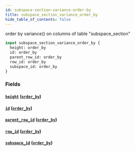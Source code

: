 ```yaml
---
id: subspace-section-variance-order-by
title: subspace_section_variance_order_by
hide_table_of_contents: false
---
```


order by variance() on columns of table "subspace_section"

```graphql
input subspace_section_variance_order_by {
  height: order_by
  id: order_by
  parent_row_id: order_by
  row_id: order_by
  subspace_id: order_by
}
```

### Fields

#### [`height`](#) ([`order_by`](../enums/order-by))

#### [`id`](#) ([`order_by`](../enums/order-by))

#### [`parent_row_id`](#) ([`order_by`](../enums/order-by))

#### [`row_id`](#) ([`order_by`](../enums/order-by))

#### [`subspace_id`](#) ([`order_by`](../enums/order-by))
